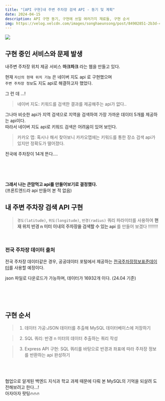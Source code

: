 ```yaml
---
title: "[API 구현]내 주변 주차장 검색 API - 동기 및 계획"
date: 2024-04-15
description: API 구현 동기, 구현에 쓰일 여러가지 재료들, 구현 순서
img: https://velog.velcdn.com/images/songhaeunsong/post/84902851-2b3d-4f2a-9b8e-d0de37d1b615/image.png
---
```


![](https://velog.velcdn.com/images/songhaeunsong/post/84902851-2b3d-4f2a-9b8e-d0de37d1b615/image.png)

## 구현 중인 서비스와 문제 발생

내주변 주차장 위치 제공 서비스 **마크파크** 라는 웹을 만들고 있다.

현재 `자신의 현재 위치 기능` 은 네이버 지도 api 로 구현했으며 <br/>
`주변 주차장 정보`도 지도 api로 해결하고자 했었다.

그 런 데 ...!

> 네이버 지도: 키워드를 검색한 결과를 제공해주는 api가 없다..

그나마 비슷한 api가 지역 검색으로 지역을 검색하여 가장 가까운 데이터 5개를 제공하는 api이다. <br/>
따라서 네이버 지도 api로 키워드 검색은 어려움이 있어 보인다.

> 카카오 맵: 혹시나 해서 찾아보니 카카오맵에는 키워드를 통한 장소 검색 api가 있지만 정확도가 떨어졌다.

전국에 주차장이 14개 뜬다....

<br />
<br />
<br />

**그래서 나는 큰맘먹고 api를 만들어보기로 결정했다.** <br/>
(프론트엔드라 api 만들어 본 적 없음)

## 내 주변 주차장 검색 API 구현

> `경도(latitude)`, `위도(longitude)`, `반경(radius)` 쿼리 파라미터를 사용하여 **현재 위치 반경 n 미터 이내의 주차장을 검색할 수 있는 api** 를 만들어 보겠다 !!!!!!!!

<br />

### 전국 주차장 데이터 출처

전국 주차장 데이터같은 경우, 공공데이터 포털에서 제공하는 [전국주차장정보표준데이터](https://www.data.go.kr/data/15012896/standard.do)를 사용할 예정이다.

json 파일로 다운로드가 가능하며, 데이터가 16932개 이다. (24.04 기준)

<br />
<br />
<br />

## 구현 순서

> 1.  데이터 가공:JSON 데이터를 추출해 MySQL 데이터베이스에 저장하기

> 2.  SQL 쿼리: 반경 n 미터의 데이터 추출하는 쿼리 작성

> 3.  Express API 구현: SQL 쿼리를 바탕으로 반경과 좌표에 따라 주차장 정보를 반환하는 api 완성하기

<br />
<br />
<br />
협업으로 알게된 백엔드 지식과 학교 과제 때문에 다뤄 본 MySQL의 기억을 되살려 도전해보려고
한다...! <br />
아자아자 팟팅🔥🔥🔥
